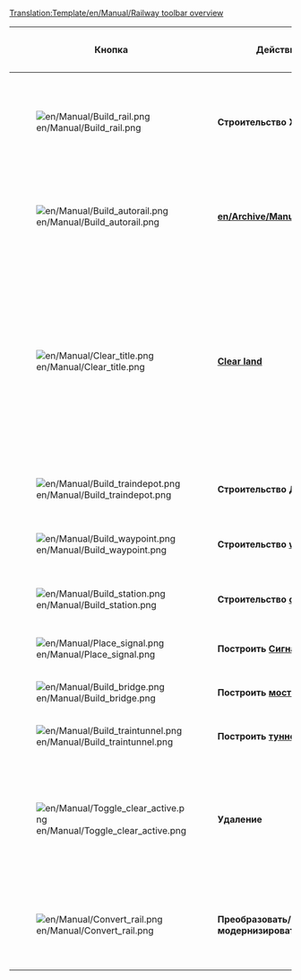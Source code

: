 <noinclude>[[Translation:Template/en/Manual/Railway toolbar overview]]</noinclude><noinclude></noinclude>
{|{{en/Wikitable}}
|- style="background:#efefef"
!width='100' |Кнопка
!width='150' |Действие
!Горячая кнопка
!Описание

|-
|[[File:en/Manual/Build rail.png]]
|'''Строительство ЖД'''
|1,2,3,4
|Строительство путей в заданном направлении, не диагональные можно "тащить" мышью, для быстрого строительства протяженных путей. Но не так эффективен, как инструмент [[en/Archive/Manual/Autorail]].

|-
|[[File:en/Manual/Build autorail.png]]
|'''[[en/Archive/Manual/Autorail]]'''
|A or 5
|Очень эффективный инструмент строительства путей в любом направлении, хотя может показаться сложновват в начале. С нажатым Ctrl, легко убирает рельсы.
|-
|[[File:en/Manual/Clear title.png]]
|'''[[en/Manual/Landscaping|Clear land]]'''
|6
|Инструмент "Динамит используется для очистки квадратов земли от ваших собственных, неправильно построенных объектов или чего-либо, что стоит на вашем пути (ну почти любые). Важно, что при клике на [[en/Manual/Stations|Станции (Англ.)]], вы удалите всю станцию, если на ней нет поезда. для удаления станции по кускам, используйте инструмент [R] Удаление путей + Станция [[File:en/Manual/Toggle clear active.png]]+[[File:en/Manual/Build station.png]] 
|-
|[[File:en/Manual/Build traindepot.png]]
|'''Строительство [[ru/Manual/Депо|Депо]]'''
|7
|Открывает окно строительства [[ru/Manual/Депо|депо]] выберите желаемое направление [[ru/Manual/Депо|депо]].

|-
|[[File:en/Manual/Build waypoint.png]]
|'''Строительство [[en/Manual/Waypoints|waypoint]]'''
|8
|Позволяет установить путевую точку ([[en/Manual/Waypoints]]) на/поверх пути.

|-
|[[File:en/Manual/Build station.png]]
|'''Строительство [[en/Manual/Stations|станции]]'''
|9
|Открывает окно строительства [[en/Manual/Stations|станции (Англ.)]] выберите размер [[en/Manual/Stations|станции]] и направление.

|-
|[[File:en/Manual/Place signal.png]]
|'''Построить [[ru/Manual/Сигналы|Сигнал]]'''
|S
|Позволяет построить [[ru/Manual/Сигналы|сигналы]] на путях.

|-
|[[File:en/Manual/Build bridge.png]]
|'''Построить [[en/Manual/Bridges|мост (Англ.)]]'''
|B
|Позволяет строить [[en/Manual/Bridges|мосты (Англ.)]]

|-
|[[File:en/Manual/Build traintunnel.png]]
|'''Построить [[ru/Manual/Туннели|туннели]]'''
|T
|Позволяет строить подземные [[ru/Manual/Туннели|туннели]]

|-
|[[File:en/Manual/Toggle clear active.png]]
|'''Удаление'''
|R
|Выберите другой инструмент, затем - этот, для удаления, например, если надо удалить рельсы определенного направления, выберите это направление и кликните по инструменту "Удаление", чтобы аккуратно убрать только выбранные элементы по одному.

|-
|[[File:en/Manual/Convert rail.png]]
|'''Преобразовать/модернизировать'''
|C
|Преобразует колею одного типа в выбранный, например, если выбран монорельс, то в него преобразуется все, на что укажете, включая станции и депо.

|}
